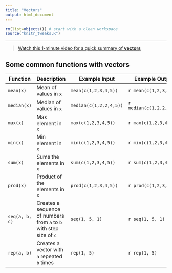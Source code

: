 ```yaml
---
title: "Vectors"
output: html_document
---
```


```r
rm(list=objects()) # start with a clean workspace
source("knitr_tweaks.R")
```

---

> [Watch this 1-minute video for a quick summary of **vectors**](https://vimeo.com/220490316){target="_blank"}



## Some common functions with vectors

Function   | Description  | Example Input | Example Output
---------- | ----------------------------|---------------|----------------
`mean(x)`     | Mean of values in `x` | `mean(c(1,2,3,4,5))` | ``r mean(c(1,2,3,4,5))``
`median(x)`   | Median of values in `x` | `median(c(1,2,2,4,5))` | ``r median(c(1,2,2,4,5))``
`max(x)`      | Max element in `x` | `max(c(1,2,3,4,5))` | ``r max(c(1,2,3,4,5))``
`min(x)`      | Min element in `x` | `min(c(1,2,3,4,5))` | ``r min(c(1,2,3,4,5))``
`sum(x)`      | Sums the elements in `x` | `sum(c(1,2,3,4,5))` | ``r sum(c(1,2,3,4,5))``
`prod(x)`     | Product of the elements in `x` | `prod(c(1,2,3,4,5))` | ``r prod(c(1,2,3,4,5))``
`seq(a, b, c)` | Creates a sequence of numbers from `a` to `b` with step size of `c` | `seq(1, 5, 1)` | ``r seq(1, 5, 1)``
`rep(a, b)`    | Creates a vector with `a` repeated `b` times | `rep(1, 5)` | ``r rep(1, 5)``


<!--







When I introduced [variables](./variables.html) earlier, I showed you how we can use them to store a single number. In this section, we’ll extend this idea and look at how to store multiple numbers within the one variable. In R the name for a variable that can store multiple values is a **vector**. So let’s create one.

## Character vectors

Let's return to the example we were working with in the previous section on variables. We're designing a survey, and we want to keep track of the responses that a participant has given. This time, let's imagine that we've finished running the survey and we're examining the data. Suppose we've administered the [Depression, Anxiety and Stress Scale](http://www2.psy.unsw.edu.au/dass/) (DASS) and as a consequence every participant has scores for on the *depression*, *anxiety* and *stress* scales provided by the DASS. One thing we might want to do is create a single variable called `scale_name` that identifies the three scales. The simplest way to do this in R is to use the *combine* function, `c`.^[Notice that I didn’t specify any argument names here. The `c` function is one of those cases where we don’t use names. We just type all the numbers, and R just dumps them all in a single variable.] To do so, all we have to do is type the values we want to store in a comma separated list, like this

```r
scale_name <- c("depression","anxpiety","stress")
scale_name
```

To use the correct terminology here, we have a single variable here called `scale_name`: this variable is a **vector** that has three **elements**.
Because the vector contains text, it is a character vector. You can use the `length` function to check the length, and the `class` function to check what kind of vector it is:

```r
length(scale_name)
class(scale_name)
```


## Numeric vectors


As you might expect, we can define numeric or logical variables in the same way. For instance, we could define the raw scores on the three DASS scales like so:

```r
raw_score <- c(12, 3, 8)
raw_score
```

We'll talk about logical vectors in a moment.

## Extracting an element

If I want to extract the first element from the vector, all I have to do is refer to the relevant numerical index, using square brackets to do so. For example, to get the first element of `scale_name` I would type this
```r
scale_name[1]
```
The second element of the vector is
```r
scale_name[2]
```
You get the idea.^[Note that the square brackets here are used to index the elements of the vector, and that this is the same notation that we see in the R output. That's not accidental: when R prints `[1] "depression"` to the screen what it's saying is that `"depression"` is the first element of the output. When the output is long enough, you'll often see other numbers at the start of each line of the output.]



## Extracting multiple elements

There are a few ways to extract multiple elements of a vector. The first way is to specify a vector that contains the indices of the variables that you want to keep. To extract the first two scale names:
```r
scale_name[c(1,2)]
```
Alternatively, R provides a convenient shorthand notation in which `1:2` is a vector containing the nubmers from 1 to 2, and similarly `1:10` is a vector containing the numbers from 1 to 10. So this is also the same:
```r
scale_name[1:2]
```

Notice that order matters here. So if I do this

```r
scale_name[c(2,1)]
```

I get the same numbers, but in the reverse order.

## Removing elements

Finally, when working with vectors, R allows us to use negative numbers to indicate which elements to remove. So this is yet another way of doing the same thing:
```r
scale_name[-3]
```

Notice that done of this has changed the original variable. The `scale_name` itself has remained completely untouched.

```r
scale_name
```


## Editing vectors

Sometimes you’ll want to change the values stored in a vector. Imagine my surprise when a student points out that `"anxpiety"` is not in fact a real thing. I should probably fix that `r emo::ji("flushed_face")`. One possibility would be to assign the whole vector again from the beginning, using `c`. But that’s a lot of typing. Also, it’s a little wasteful: why should R have to redefine the names for all three scales, when only the second one is wrong? Fortunately, we can tell R to change only the second element, using this trick:

```r
scale_name[2] <- "anxiety"
scale_name
```

That's better.

Another way to edit variables in is to use the `edit` function. I won't go into that here, but if you're curious, try typing a command like this:

```r
edit(scale_name)
```

## Naming elements

One very handy thing in R is that it lets you assign meaningul *names* to the different elements in a vector. For example, the `raw_scores` vector that we introduced earlier contains the actual data from a study but when you print it out on its own

```r
raw_score
```

its not obvious what each of the scores corresponds to. There are several different ways of making this a little more meaningful (and we'll talk about them later) but for now I want to show one simple trick. Ideally, what we'd like to do is have R remember that the first element of the `raw_score` is the "depression" score, the second is "anxiety" and the third is "stress". We can do that like this:

```r
names(raw_score) <- scale_name
```

This is a bit of an unusual looking assignment statement. Usually, whenever we use `<-` the thing on the left hand side is the variable itself (i.e., `raw_score`) but this time around the left hand side refers to the names. To see what this command has done, let's get R to print out the `raw_score` variable now:

```r
raw_score
```

That's a little nicer. Element names don't just look nice, they're functional too. You can refer to the elements of a vector using their names, like so:

```r
raw_score["anxiety"]
```

## Vector operations

One really nice thing about vectors is that a lot of R functions and operators will work on the whole vector at once. For instance, suppose I want to normalise the raw scores from the DASS. Each scale of the DASS is constructed from 14 questions that are rated on a 0-3 scale, so the minimum possible score is 0 and the maximum is 42. Suppose I wanted to rescale the raw scores to lie on a scale from 0 to 1. I can create the `scaled_score` variable like this:

```r
scaled_score <- raw_score / 42
scaled_score
```

In other words, when you divide a vector by a single number, all elements in the vector get divided. The same is true for addition, subtraction, multiplicattion and taking powers. So that’s neat.

Suppose it later turned out that I'd made a mistake. I hadn't in fact administered the complete DASS, only the first page. As noted in the DASS website, it's possible to fix this mistake (sort of). First, I have to recognise that my scores are actually out of 21 not 42, so the calculation I should have done is this:

```r
scaled_score <- raw_score / 21
scaled_score
```

Then, it turns out that page 1 of the full DASS is *almost* the same as the short form of the DASS, but there's a [correction factor](http://www2.psy.unsw.edu.au/dass/DASSFAQ.htm#_28.__I_accidentally_administered_th) you have to apply. The depression score needs to be multiplied by 1.04645, the anxiety score by 1.02284, and stress by 0.98617

```r
correction_factor <- c(1.04645, 1.02284, 0.98617)
corrected_score <- scaled_score * correction_factor
corrected_score
```

What this has done is multiply the first element of `scaled_score` by the first element of `correction_factor`, multiply the second element of `scaled_score` by the second element of `correction_factor`, and so on.

I’ll talk more about calculations involving vectors later, because they come up a lot. In particular R has a thing called the *recycling rule* that is worth knowing about.^[The recycling rule: if two vectors are of unequal length, the values of shorter one will be "recycled". To get a feel for how this works, try setting `x <- c(1,1,1,1,1)` and `y <- c(2,7)` and then getting R to evaluate `x + y`] But that’s enough detail for now.

## Logical vectors

I mentioned earlier that we can define vectors of logical values in the same way that we can store vectors of numbers and vectors of text, again using the `c` function to combine multiple values. Logical vectors can be useful as data in their own right, but the thing that they're expecially useful for is extracting elements of another vector, which is referred to as *logical indexing*.

Here's a simple example. Suppose I decide that the stress scale is not very useful for my study, and I only want to keep the first two elements, depression and anxiety. One way to do this is to define a logical vector that indicates which values to `keep`:

```r
keep <- c(TRUE, TRUE, FALSE)
keep
```

In this instance the `keep` vector indicates that it is `TRUE` that I want to retain the first two elements, and `FALSE` that I want to keep the third. So if I type this

```r
corrected_score[keep]
```

R prints out the corrected scores for the two variables only. As usual, note that this hasn't changed the original variable. If I print out the original vector...

```r
corrected_score
```

... all three values are still there. If I *do* want to create a new variable, I need to explicitly assign the results of my previous command to a variable.

Let's suppose that I want to call the new variable `short_score`, indicating that I've only retained some of the scales. Here's how I do that:

```r
short_score <- corrected_score[keep]
short_score
```

## Comment

At this point, I hope you can see why logical indexing is such a useful thing. It’s a very basic, yet very powerful way to manipulate data. For intance, I might want to extract the scores of the adult participants in a study, which would probably involve a command like `scores[age > 18]`. The operation `age > 18` would return a vector of `TRUE` and `FALSE` values, and so the the full command `scores[age > 18]` would return only the `scores` for participants with `age > 18`. It does take practice to become completely comfortable using logical indexing, so it’s a good idea to play around with these sorts of commands. Practice makes perfect, and it’s only by practicing logical indexing that you’ll perfect the art of yelling frustrated insults at your computer.

## Exercises

- Use the combine function `c` to create a numeric vector called `age` that lists the ages of four people (e.g., 19, 34, 7 and 67)
- Use the square brackets `[]` to print out the `age` of the second person.
- Use the square brackets `[]` to print out the `age` of the second person and third persons
- Use the combine function `c` to create a character vector called `gender` that lists the gender of those four people
- Create a logical vector `adult` that indicates whether each participant was 18 or older. Instead of using `c`, try using a logical operator like `>` or `>=` to automatically create `adult` from `age`
- Test your logical indexing skills. Print out the `gender` of all the `adult` participants.

The solutions for these exercises are [here](./scripts/solutions_vectors.R)

 -->
